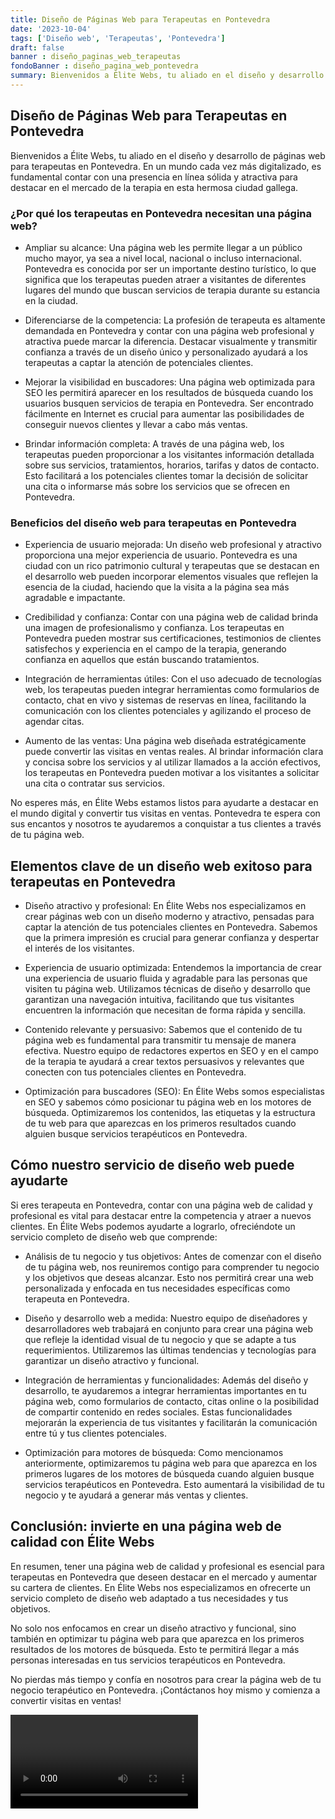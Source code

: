 ```yaml
---
title: Diseño de Páginas Web para Terapeutas en Pontevedra
date: '2023-10-04'
tags: ['Diseño web', 'Terapeutas', 'Pontevedra']
draft: false
banner : diseño_paginas_web_terapeutas
fondoBanner : diseño_pagina_web_pontevedra
summary: Bienvenidos a Élite Webs, tu aliado en el diseño y desarrollo de páginas web para terapeutas en Pontevedra. En un mundo cada vez más digitalizado, es fundamental contar con una presencia en línea sólida y atractiva para destacar en el mercado de la terapia en esta hermosa ciudad gallega.
---
```


## Diseño de Páginas Web para Terapeutas en Pontevedra

Bienvenidos a Élite Webs, tu aliado en el diseño y desarrollo de páginas web para terapeutas en Pontevedra. En un mundo cada vez más digitalizado, es fundamental contar con una presencia en línea sólida y atractiva para destacar en el mercado de la terapia en esta hermosa ciudad gallega.

### ¿Por qué los terapeutas en Pontevedra necesitan una página web?

- Ampliar su alcance: Una página web les permite llegar a un público mucho mayor, ya sea a nivel local, nacional o incluso internacional. Pontevedra es conocida por ser un importante destino turístico, lo que significa que los terapeutas pueden atraer a visitantes de diferentes lugares del mundo que buscan servicios de terapia durante su estancia en la ciudad.

- Diferenciarse de la competencia: La profesión de terapeuta es altamente demandada en Pontevedra y contar con una página web profesional y atractiva puede marcar la diferencia. Destacar visualmente y transmitir confianza a través de un diseño único y personalizado ayudará a los terapeutas a captar la atención de potenciales clientes.

- Mejorar la visibilidad en buscadores: Una página web optimizada para SEO les permitirá aparecer en los resultados de búsqueda cuando los usuarios busquen servicios de terapia en Pontevedra. Ser encontrado fácilmente en Internet es crucial para aumentar las posibilidades de conseguir nuevos clientes y llevar a cabo más ventas.

- Brindar información completa: A través de una página web, los terapeutas pueden proporcionar a los visitantes información detallada sobre sus servicios, tratamientos, horarios, tarifas y datos de contacto. Esto facilitará a los potenciales clientes tomar la decisión de solicitar una cita o informarse más sobre los servicios que se ofrecen en Pontevedra.

### Beneficios del diseño web para terapeutas en Pontevedra

- Experiencia de usuario mejorada: Un diseño web profesional y atractivo proporciona una mejor experiencia de usuario. Pontevedra es una ciudad con un rico patrimonio cultural y terapeutas que se destacan en el desarrollo web pueden incorporar elementos visuales que reflejen la esencia de la ciudad, haciendo que la visita a la página sea más agradable e impactante.

- Credibilidad y confianza: Contar con una página web de calidad brinda una imagen de profesionalismo y confianza. Los terapeutas en Pontevedra pueden mostrar sus certificaciones, testimonios de clientes satisfechos y experiencia en el campo de la terapia, generando confianza en aquellos que están buscando tratamientos.

- Integración de herramientas útiles: Con el uso adecuado de tecnologías web, los terapeutas pueden integrar herramientas como formularios de contacto, chat en vivo y sistemas de reservas en línea, facilitando la comunicación con los clientes potenciales y agilizando el proceso de agendar citas.

- Aumento de las ventas: Una página web diseñada estratégicamente puede convertir las visitas en ventas reales. Al brindar información clara y concisa sobre los servicios y al utilizar llamados a la acción efectivos, los terapeutas en Pontevedra pueden motivar a los visitantes a solicitar una cita o contratar sus servicios.

No esperes más, en Élite Webs estamos listos para ayudarte a destacar en el mundo digital y convertir tus visitas en ventas. Pontevedra te espera con sus encantos y nosotros te ayudaremos a conquistar a tus clientes a través de tu página web.

<GifSeo />

<Cta />

## Elementos clave de un diseño web exitoso para terapeutas en Pontevedra

- Diseño atractivo y profesional: En Élite Webs nos especializamos en crear páginas web con un diseño moderno y atractivo, pensadas para captar la atención de tus potenciales clientes en Pontevedra. Sabemos que la primera impresión es crucial para generar confianza y despertar el interés de los visitantes.

- Experiencia de usuario optimizada: Entendemos la importancia de crear una experiencia de usuario fluida y agradable para las personas que visiten tu página web. Utilizamos técnicas de diseño y desarrollo que garantizan una navegación intuitiva, facilitando que tus visitantes encuentren la información que necesitan de forma rápida y sencilla.

- Contenido relevante y persuasivo: Sabemos que el contenido de tu página web es fundamental para transmitir tu mensaje de manera efectiva. Nuestro equipo de redactores expertos en SEO y en el campo de la terapia te ayudará a crear textos persuasivos y relevantes que conecten con tus potenciales clientes en Pontevedra.

- Optimización para buscadores (SEO): En Élite Webs somos especialistas en SEO y sabemos cómo posicionar tu página web en los motores de búsqueda. Optimizaremos los contenidos, las etiquetas y la estructura de tu web para que aparezcas en los primeros resultados cuando alguien busque servicios terapéuticos en Pontevedra.

## Cómo nuestro servicio de diseño web puede ayudarte

Si eres terapeuta en Pontevedra, contar con una página web de calidad y profesional es vital para destacar entre la competencia y atraer a nuevos clientes. En Élite Webs podemos ayudarte a lograrlo, ofreciéndote un servicio completo de diseño web que comprende:

- Análisis de tu negocio y tus objetivos: Antes de comenzar con el diseño de tu página web, nos reuniremos contigo para comprender tu negocio y los objetivos que deseas alcanzar. Esto nos permitirá crear una web personalizada y enfocada en tus necesidades específicas como terapeuta en Pontevedra.

- Diseño y desarrollo web a medida: Nuestro equipo de diseñadores y desarrolladores web trabajará en conjunto para crear una página web que refleje la identidad visual de tu negocio y que se adapte a tus requerimientos. Utilizaremos las últimas tendencias y tecnologías para garantizar un diseño atractivo y funcional.

- Integración de herramientas y funcionalidades: Además del diseño y desarrollo, te ayudaremos a integrar herramientas importantes en tu página web, como formularios de contacto, citas online o la posibilidad de compartir contenido en redes sociales. Estas funcionalidades mejorarán la experiencia de tus visitantes y facilitarán la comunicación entre tú y tus clientes potenciales.

- Optimización para motores de búsqueda: Como mencionamos anteriormente, optimizaremos tu página web para que aparezca en los primeros lugares de los motores de búsqueda cuando alguien busque servicios terapéuticos en Pontevedra. Esto aumentará la visibilidad de tu negocio y te ayudará a generar más ventas y clientes.

## Conclusión: invierte en una página web de calidad con Élite Webs

En resumen, tener una página web de calidad y profesional es esencial para terapeutas en Pontevedra que deseen destacar en el mercado y aumentar su cartera de clientes. En Élite Webs nos especializamos en ofrecerte un servicio completo de diseño web adaptado a tus necesidades y tus objetivos.

No solo nos enfocamos en crear un diseño atractivo y funcional, sino también en optimizar tu página web para que aparezca en los primeros resultados de los motores de búsqueda. Esto te permitirá llegar a más personas interesadas en tus servicios terapéuticos en Pontevedra.

No pierdas más tiempo y confía en nosotros para crear la página web de tu negocio terapéutico en Pontevedra. ¡Contáctanos hoy mismo y comienza a convertir visitas en ventas!

<Video />

<CtaBot job='Terapeutas' city='Pontevedra'/>

<Gmaps query='Pontevedra+españa+maps' />